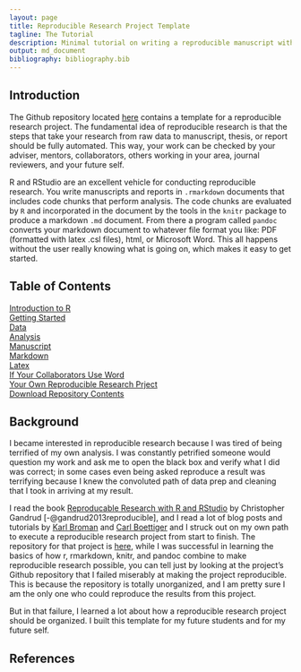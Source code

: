 ```yaml
---
layout: page
title: Reproducible Research Project Template
tagline: The Tutorial
description: Minimal tutorial on writing a reproducible manuscript with R, and RStudio
output: md_document
bibliography: bibliography.bib
---
```


<!-- After knitting, paste the yaml header above  -->


## Introduction

The Github repository located [here](https://github.com/mindymallory/research-project-template) contains a template for a reproducible research project. The fundamental idea of reproducible research is that the steps that take your research from raw data to manuscript, thesis, or report should be fully automated. This way, your work can be checked by your adviser, mentors, collaborators, others working in your area, journal reviewers, and your future self. 

R and RStudio are an excellent vehicle for conducting reproducible research. You write manuscripts and reports in `.rmarkdown` documents that includes code chunks that perform analysis. The code chunks are evaluated by `R` and incorporated in the document by the tools in the `knitr` package to produce a markdown `.md` document. From there a program called `pandoc` converts your markdown document to whatever file format you like: PDF (formatted with latex .csl files), html, or Microsoft Word. This all happens without the user really knowing what is going on, which makes it easy to get started.    



## Table of Contents

[Introduction to R](/research-project-template/intro-to-r)  
[Getting Started](/research-project-template/getting-started)  
[Data](/research-project-template/data)  
[Analysis](/research-project-template/analysis)  
[Manuscript](/research-project-template/Manuscript)  
[Markdown](/research-project-template/markdown)  
[Latex](/research-project-template/latex)  
[If Your Collaborators Use Word](/research-project-template/need-word)  
[Your Own Reproducible Research Prject](on-your-own)  
[Download Repository Contents](https://github.com/mindymallory/research-project-template/tree/master)  

## Background

I became interested in reproducible research because I was tired of being terrified of my own analysis. I was constantly petrified someone would question my work and ask me to open the black box and verify what I did was correct; in some cases even being asked reproduce a result was terrifying because I knew the convoluted path of data prep and cleaning that I took in arriving at my result. 

I read the book [Reproducable Research with R and RStudio](http://www.amazon.com/Reproducible-Research-Studio-Chapman-Hall/dp/1466572841) by Christopher Gandrud [-@gandrud2013reproducible], and I read a lot of blog posts and tutorials by [Karl Broman](http://kbroman.org/pages/software.html) and [Carl Boettiger](http://www.carlboettiger.info/2012/05/06/research-workflow.html) and I struck out on my own path to execute a reproducible research project from start to finish. The repository for that project is [here](https://github.com/mindymallory/BBOBAS), while I was successful in learning the basics of how r, rmarkdown, knitr, and pandoc combine to make reproducible research possible, you can tell just by looking at the project's Github repository that I failed miserably at making the project reproducible. This is because the repository is totally unorganized, and I am pretty sure I am the only one who could reproduce the results from this project. 

But in that failure, I learned a lot about how a reproducible research project should be organized. I built this template for my future students and for my future self.


## References
